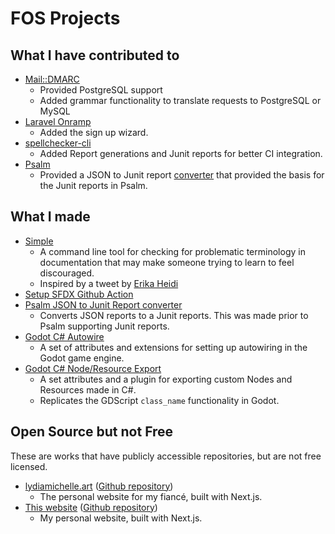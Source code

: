 

<div className="flex space-x-10 items-center w-full">
<Undraw name="proud_coder" className="h-48" />

# FOS Projects

</div>

## What I have contributed to

- [Mail::DMARC](https://github.com/msimerson/mail-dmarc)
    - Provided PostgreSQL support
    - Added grammar functionality to translate requests to PostgreSQL or MySQL
- [Laravel Onramp](https://github.com/tightenco/onramp)
    - Added the sign up wizard.
- [spellchecker-cli](https://github.com/m50/spellchecker-cli)
    - Added Report generations and Junit reports for better CI integration.
- [Psalm](https://github.com/vimeo/psalm)
    - Provided a JSON to Junit report [converter](https://github.com/m50/psalm-json-to-junit)
        that provided the basis for the Junit reports in Psalm.

## What I made

- [Simple](https://github.com/m50/simple)
    - A command line tool for checking for problematic terminology in documentation
        that may make someone trying to learn to feel discouraged.
    - Inspired by a tweet by [Erika Heidi](https://twitter.com/erikaheidi/status/1224292904283201536?s=20)
- [Setup SFDX Github Action](https://github.com/m50/setup-sfdx-action)
- [Psalm JSON to Junit Report converter](https://github.com/m50/psalm-json-to-junit)
    - Converts JSON reports to a Junit reports. This was made prior to Psalm supporting Junit reports.
- [Godot C# Autowire](https://github.com/m50/Godot-CSharp-Autowire)
    - A set of attributes and extensions for setting up autowiring in the Godot game engine.
- [Godot C# Node/Resource Export](https://github.com/m50/Godot-CSharp-Node-Exports)
    - A set attributes and a plugin for exporting custom Nodes and Resources made in C#.
    - Replicates the GDScript `class_name` functionality in Godot.

<div className="flex space-x-10 items-center w-full mt-20">
<Undraw name="completing" className="h-48" />

<section>

# Open Source but not Free

These are works that have publicly accessible repositories, but are not free licensed.

</section>
</div>

- [lydiamichelle.art](https://lydiamichelle.art/) ([Github repository](https://github.com/m50/lydiamichelle.com))
    - The personal website for my fiancé, built with Next.js.
- [This website](https://clardy.eu/) ([Github repository](https://github.com/m50/clardy.eu))
    - My personal website, built with Next.js.


